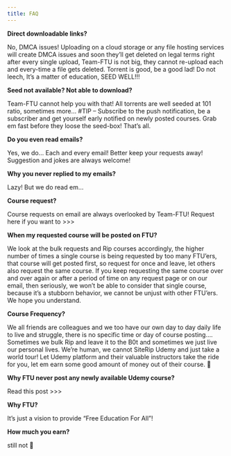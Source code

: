 ```yaml
---
title: FAQ
---
```


**Direct downloadable links?**

No, DMCA issues! Uploading on a cloud storage or any file hosting services will create DMCA issues and soon they’ll get deleted on legal terms right after every single upload, Team-FTU is not big, they cannot re-upload each and every-time a file gets deleted. Torrent is good, be a good lad! Do not leech, It’s a matter of education, SEED WELL!!!

**Seed not available? Not able to download?**

Team-FTU cannot help you with that! All torrents are well seeded at 101 ratio, sometimes more… #TIP – Subscribe to the push notification, be a subscriber and get yourself early notified on newly posted courses. Grab em fast before they loose the seed-box! That’s all.

**Do you even read emails?**

Yes, we do… Each and every email! Better keep your requests away! Suggestion and jokes are always welcome!

**Why you never replied to my emails?**

Lazy! But we do read em…

**Course request?**

Course requests on email are always overlooked by Team-FTU! Request here if you want to >>>

**When my requested course will be posted on FTU?**

We look at the bulk requests and Rip courses accordingly, the higher number of times a single course is being requested by too many FTU’ers, that course will get posted first, so request for once and leave, let others also request the same course. If you keep requesting the same course over and over again or after a period of time on any request page or on our email, then seriously, we won’t be able to consider that single course, because it’s a stubborn behavior, we cannot be unjust with other FTU’ers. We hope you understand.

**Course Frequency?**

We all friends are colleagues and we too have our own day to day daily life to live and struggle, there is no specific time or day of course posting…. Sometimes we bulk Rip and leave it to the B0t and sometimes we just live our personal lives. We’re human, we cannot SiteRip Udemy and just take a world tour! Let Udemy platform and their valuable instructors take the ride for you, let em earn some good amount of money out of their course. 🙂

**Why FTU never post any newly available Udemy course?**

Read this post >>>

**Why FTU?**

It’s just a vision to provide “Free Education For All”!

**How much you earn?**

still not 🙁
